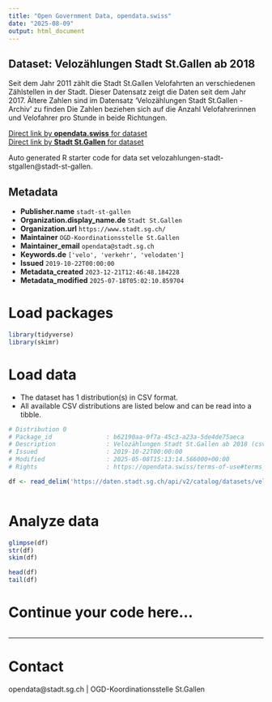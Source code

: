 ```yaml
---
title: "Open Government Data, opendata.swiss"
date: "2025-08-09"
output: html_document
---
```


## Dataset: Velozählungen Stadt St.Gallen ab 2018

Seit dem Jahr 2011 zählt die Stadt St.Gallen Velofahrten an verschiedenen Zählstellen in der Stadt. Dieser Datensatz zeigt die Daten seit dem Jahr 2017. Ältere Zahlen sind im Datensatz 'Velozählungen Stadt St.Gallen - Archiv' zu finden Die Zahlen beziehen sich auf die Anzahl Velofahrerinnen und Velofahrer pro Stunde in beide Richtungen.

[Direct link by **opendata.swiss** for dataset](https://opendata.swiss/de/dataset/velozahlungen-stadt-st-gallen-ab-2016)<br>
[Direct link by **Stadt St.Gallen** for dataset](https://daten.stadt.sg.ch/explore/dataset/velozahlungen-stadt-stgallen/)

Auto generated R starter code for data set velozahlungen-stadt-stgallen@stadt-st-gallen.

## Metadata

- **Publisher.name** `stadt-st-gallen`
- **Organization.display_name.de** `Stadt St.Gallen`
- **Organization.url** `https://www.stadt.sg.ch/`
- **Maintainer** `OGD-Koordinationsstelle St.Gallen`
- **Maintainer_email** `opendata@stadt.sg.ch`
- **Keywords.de** `['velo', 'verkehr', 'velodaten']`
- **Issued** `2019-10-22T00:00:00`
- **Metadata_created** `2023-12-21T12:46:48.184228`
- **Metadata_modified** `2025-07-18T05:02:10.859704`


# Load packages

```r

library(tidyverse)
library(skimr)

```

# Load data

-   The dataset has 1 distribution(s) in CSV format.
-   All available CSV distributions are listed below and can be read into a tibble.

```r

# Distribution 0
# Package_id               : b62190aa-0f7a-45c3-a23a-5de4de75aeca
# Description              : Velozählungen Stadt St.Gallen ab 2018 (csv)
# Issued                   : 2019-10-22T00:00:00
# Modified                 : 2025-05-08T15:13:14.566000+00:00
# Rights                   : https://opendata.swiss/terms-of-use#terms_by

df <- read_delim('https://daten.stadt.sg.ch/api/v2/catalog/datasets/velozahlungen-stadt-stgallen/exports/csv?use_labels=true')



```

# Analyze data

```r

glimpse(df)
str(df)
skim(df)

head(df)
tail(df)

```

# Continue your code here...

```r

```

------------------------------------------------------------------------

# Contact

opendata@stadt.sg.ch | OGD-Koordinationsstelle St.Gallen
